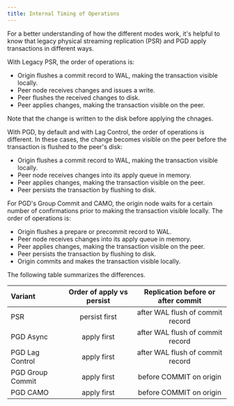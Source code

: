 ```yaml
---
title: Internal Timing of Operations
---
```


For a better understanding of how the different modes work, it's helpful to know
that legacy physical streaming replication (PSR) and PGD apply transactions in
different ways.

With Legacy PSR, the order of operations is:

-   Origin flushes a commit record to WAL, making the transaction
    visible locally.
-   Peer node receives changes and issues a write.
-   Peer flushes the received changes to disk.
-   Peer applies changes, making the transaction visible on the peer.

Note that the change is written to the disk before applying the chnages.

With PGD, by default and with Lag Control, the order of operations is different.
In these cases, the change becomes visible on the peer before the transaction is
flushed to the peer's disk:

-   Origin flushes a commit record to WAL, making the transaction
    visible locally.
-   Peer node receives changes into its apply queue in memory.
-   Peer applies changes, making the transaction visible on the peer.
-   Peer persists the transaction by flushing to disk.

For PGD's Group Commit and CAMO, the origin node waits for a certain number of
confirmations prior to making the transaction visible locally. The order of
operations is:

-   Origin flushes a prepare or precommit record to WAL.
-   Peer node receives changes into its apply queue in memory.
-   Peer applies changes, making the transaction visible on the peer.
-   Peer persists the transaction by flushing to disk.
-   Origin commits and makes the transaction visible locally.

The following table summarizes the differences.

| Variant          | Order of apply vs persist | Replication before or after commit |
|:-----------------|:-------------------------:|:----------------------------------:|
| PSR              |      persist first        |  after WAL flush of commit record  |
| PGD Async        |        apply first        |  after WAL flush of commit record  |
| PGD Lag Control  |        apply first        |  after WAL flush of commit record  |
| PGD Group Commit |        apply first        |      before COMMIT on origin       |
| PGD CAMO         |        apply first        |      before COMMIT on origin       |

